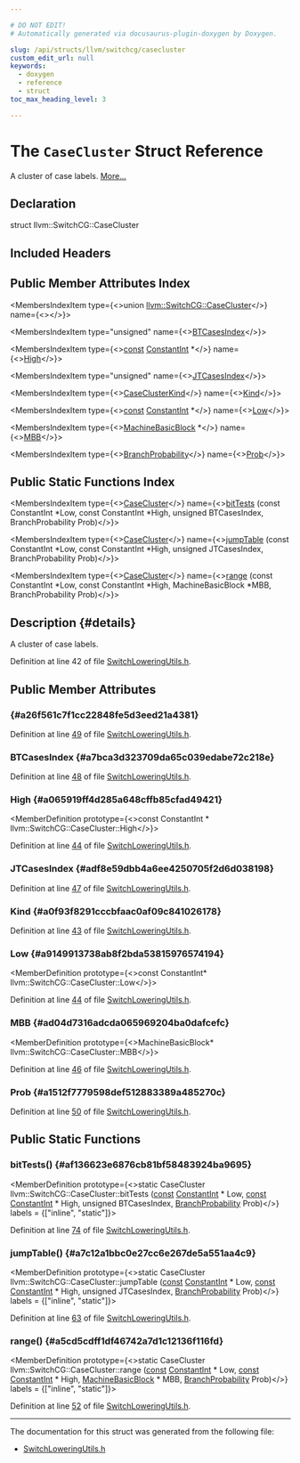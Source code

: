 ```yaml
---

# DO NOT EDIT!
# Automatically generated via docusaurus-plugin-doxygen by Doxygen.

slug: /api/structs/llvm/switchcg/casecluster
custom_edit_url: null
keywords:
  - doxygen
  - reference
  - struct
toc_max_heading_level: 3

---
```





# The `CaseCluster` Struct Reference

<DoxygenPage pluginConfig={pluginConfig}>

A cluster of case labels. <a href="#details">More...</a>

## Declaration

<CodeBlock>struct llvm::SwitchCG::CaseCluster</CodeBlock>

## Included Headers

<IncludesList>
<IncludesListItem
  filePath="llvm/CodeGen/SwitchLoweringUtils.h"
  permalink="/docs/api/files/include/include/llvm/include/llvm/codegen/switchloweringutils-h"
  isLocal="true" />
</IncludesList>

## Public Member Attributes Index

<MembersIndex>

<MembersIndexItem
  type={<>union <a href="/docs/api/structs/llvm/switchcg/casecluster">llvm::SwitchCG::CaseCluster</a></>}
  name={<><a href="#a26f561c7f1cc22848fe5d3eed21a4381"></a></>}>
</MembersIndexItem>

<MembersIndexItem
  type="unsigned"
  name={<><a href="#a7bca3d323709da65c039edabe72c218e">BTCasesIndex</a></>}>
</MembersIndexItem>

<MembersIndexItem
  type={<><a href="/docs/api/files/lib/lib/target/lib/target/aarch64/aarch64promoteconstant-cpp/#a90f8350fecae261c25be85d38b451bff">const</a> <a href="/docs/api/classes/llvm/constantint">ConstantInt</a> &#42;</>}
  name={<><a href="#a065919ff4d285a648cffb85cfad49421">High</a></>}>
</MembersIndexItem>

<MembersIndexItem
  type="unsigned"
  name={<><a href="#adf8e59dbb4a6ee4250705f2d6d038198">JTCasesIndex</a></>}>
</MembersIndexItem>

<MembersIndexItem
  type={<><a href="/docs/api/namespaces/llvm/switchcg/#af4eb499895466e3a26f105b4c11d20da">CaseClusterKind</a></>}
  name={<><a href="#a0f93f8291cccbfaac0af09c841026178">Kind</a></>}>
</MembersIndexItem>

<MembersIndexItem
  type={<><a href="/docs/api/files/lib/lib/target/lib/target/aarch64/aarch64promoteconstant-cpp/#a90f8350fecae261c25be85d38b451bff">const</a> <a href="/docs/api/classes/llvm/constantint">ConstantInt</a> &#42;</>}
  name={<><a href="#a9149913738ab8f2bda53815976574194">Low</a></>}>
</MembersIndexItem>

<MembersIndexItem
  type={<><a href="/docs/api/classes/llvm/machinebasicblock">MachineBasicBlock</a> &#42;</>}
  name={<><a href="#ad04d7316adcda065969204ba0dafcefc">MBB</a></>}>
</MembersIndexItem>

<MembersIndexItem
  type={<><a href="/docs/api/classes/llvm/branchprobability">BranchProbability</a></>}
  name={<><a href="#a1512f7779598def512883389a485270c">Prob</a></>}>
</MembersIndexItem>

</MembersIndex>

## Public Static Functions Index

<MembersIndex>

<MembersIndexItem
  type={<><a href="/docs/api/structs/llvm/switchcg/casecluster">CaseCluster</a></>}
  name={<><a href="#af136623e6876cb81bf58483924ba9695">bitTests</a> (const ConstantInt &#42;Low, const ConstantInt &#42;High, unsigned BTCasesIndex, BranchProbability Prob)</>}>
</MembersIndexItem>

<MembersIndexItem
  type={<><a href="/docs/api/structs/llvm/switchcg/casecluster">CaseCluster</a></>}
  name={<><a href="#a7c12a1bbc0e27cc6e267de5a551aa4c9">jumpTable</a> (const ConstantInt &#42;Low, const ConstantInt &#42;High, unsigned JTCasesIndex, BranchProbability Prob)</>}>
</MembersIndexItem>

<MembersIndexItem
  type={<><a href="/docs/api/structs/llvm/switchcg/casecluster">CaseCluster</a></>}
  name={<><a href="#a5cd5cdff1df46742a7d1c12136f116fd">range</a> (const ConstantInt &#42;Low, const ConstantInt &#42;High, MachineBasicBlock &#42;MBB, BranchProbability Prob)</>}>
</MembersIndexItem>

</MembersIndex>

## Description {#details}

A cluster of case labels.

Definition at line 42 of file <a href="/docs/api/files/include/include/llvm/include/llvm/codegen/switchloweringutils-h">SwitchLoweringUtils.h</a>.

<SectionDefinition>

## Public Member Attributes

###  {#a26f561c7f1cc22848fe5d3eed21a4381}

<MemberDefinition
  prototype="union llvm::SwitchCG::CaseCluster llvm::SwitchCG::CaseCluster">

Definition at line <a href="/docs/api/files/include/include/llvm/include/llvm/codegen/switchloweringutils-h/#l00049">49</a> of file <a href="/docs/api/files/include/include/llvm/include/llvm/codegen/switchloweringutils-h">SwitchLoweringUtils.h</a>.
</MemberDefinition>

### BTCasesIndex {#a7bca3d323709da65c039edabe72c218e}

<MemberDefinition
  prototype="unsigned llvm::SwitchCG::CaseCluster::BTCasesIndex">

Definition at line <a href="/docs/api/files/include/include/llvm/include/llvm/codegen/switchloweringutils-h/#l00048">48</a> of file <a href="/docs/api/files/include/include/llvm/include/llvm/codegen/switchloweringutils-h">SwitchLoweringUtils.h</a>.
</MemberDefinition>

### High {#a065919ff4d285a648cffb85cfad49421}

<MemberDefinition
  prototype={<>const ConstantInt &#42; llvm::SwitchCG::CaseCluster::High</>}>

Definition at line <a href="/docs/api/files/include/include/llvm/include/llvm/codegen/switchloweringutils-h/#l00044">44</a> of file <a href="/docs/api/files/include/include/llvm/include/llvm/codegen/switchloweringutils-h">SwitchLoweringUtils.h</a>.
</MemberDefinition>

### JTCasesIndex {#adf8e59dbb4a6ee4250705f2d6d038198}

<MemberDefinition
  prototype="unsigned llvm::SwitchCG::CaseCluster::JTCasesIndex">

Definition at line <a href="/docs/api/files/include/include/llvm/include/llvm/codegen/switchloweringutils-h/#l00047">47</a> of file <a href="/docs/api/files/include/include/llvm/include/llvm/codegen/switchloweringutils-h">SwitchLoweringUtils.h</a>.
</MemberDefinition>

### Kind {#a0f93f8291cccbfaac0af09c841026178}

<MemberDefinition
  prototype="CaseClusterKind llvm::SwitchCG::CaseCluster::Kind">

Definition at line <a href="/docs/api/files/include/include/llvm/include/llvm/codegen/switchloweringutils-h/#l00043">43</a> of file <a href="/docs/api/files/include/include/llvm/include/llvm/codegen/switchloweringutils-h">SwitchLoweringUtils.h</a>.
</MemberDefinition>

### Low {#a9149913738ab8f2bda53815976574194}

<MemberDefinition
  prototype={<>const ConstantInt&#42; llvm::SwitchCG::CaseCluster::Low</>}>

Definition at line <a href="/docs/api/files/include/include/llvm/include/llvm/codegen/switchloweringutils-h/#l00044">44</a> of file <a href="/docs/api/files/include/include/llvm/include/llvm/codegen/switchloweringutils-h">SwitchLoweringUtils.h</a>.
</MemberDefinition>

### MBB {#ad04d7316adcda065969204ba0dafcefc}

<MemberDefinition
  prototype={<>MachineBasicBlock&#42; llvm::SwitchCG::CaseCluster::MBB</>}>

Definition at line <a href="/docs/api/files/include/include/llvm/include/llvm/codegen/switchloweringutils-h/#l00046">46</a> of file <a href="/docs/api/files/include/include/llvm/include/llvm/codegen/switchloweringutils-h">SwitchLoweringUtils.h</a>.
</MemberDefinition>

### Prob {#a1512f7779598def512883389a485270c}

<MemberDefinition
  prototype="BranchProbability llvm::SwitchCG::CaseCluster::Prob">

Definition at line <a href="/docs/api/files/include/include/llvm/include/llvm/codegen/switchloweringutils-h/#l00050">50</a> of file <a href="/docs/api/files/include/include/llvm/include/llvm/codegen/switchloweringutils-h">SwitchLoweringUtils.h</a>.
</MemberDefinition>

</SectionDefinition>

<SectionDefinition>

## Public Static Functions

### bitTests() {#af136623e6876cb81bf58483924ba9695}

<MemberDefinition
  prototype={<>static CaseCluster llvm::SwitchCG::CaseCluster::bitTests (<a href="/docs/api/files/lib/lib/target/lib/target/aarch64/aarch64promoteconstant-cpp/#a90f8350fecae261c25be85d38b451bff">const</a> <a href="/docs/api/classes/llvm/constantint">ConstantInt</a> &#42; Low, <a href="/docs/api/files/lib/lib/target/lib/target/aarch64/aarch64promoteconstant-cpp/#a90f8350fecae261c25be85d38b451bff">const</a> <a href="/docs/api/classes/llvm/constantint">ConstantInt</a> &#42; High, unsigned BTCasesIndex, <a href="/docs/api/classes/llvm/branchprobability">BranchProbability</a> Prob)</>}
  labels = {["inline", "static"]}>

Definition at line <a href="/docs/api/files/include/include/llvm/include/llvm/codegen/switchloweringutils-h/#l00074">74</a> of file <a href="/docs/api/files/include/include/llvm/include/llvm/codegen/switchloweringutils-h">SwitchLoweringUtils.h</a>.
</MemberDefinition>

### jumpTable() {#a7c12a1bbc0e27cc6e267de5a551aa4c9}

<MemberDefinition
  prototype={<>static CaseCluster llvm::SwitchCG::CaseCluster::jumpTable (<a href="/docs/api/files/lib/lib/target/lib/target/aarch64/aarch64promoteconstant-cpp/#a90f8350fecae261c25be85d38b451bff">const</a> <a href="/docs/api/classes/llvm/constantint">ConstantInt</a> &#42; Low, <a href="/docs/api/files/lib/lib/target/lib/target/aarch64/aarch64promoteconstant-cpp/#a90f8350fecae261c25be85d38b451bff">const</a> <a href="/docs/api/classes/llvm/constantint">ConstantInt</a> &#42; High, unsigned JTCasesIndex, <a href="/docs/api/classes/llvm/branchprobability">BranchProbability</a> Prob)</>}
  labels = {["inline", "static"]}>

Definition at line <a href="/docs/api/files/include/include/llvm/include/llvm/codegen/switchloweringutils-h/#l00063">63</a> of file <a href="/docs/api/files/include/include/llvm/include/llvm/codegen/switchloweringutils-h">SwitchLoweringUtils.h</a>.
</MemberDefinition>

### range() {#a5cd5cdff1df46742a7d1c12136f116fd}

<MemberDefinition
  prototype={<>static CaseCluster llvm::SwitchCG::CaseCluster::range (<a href="/docs/api/files/lib/lib/target/lib/target/aarch64/aarch64promoteconstant-cpp/#a90f8350fecae261c25be85d38b451bff">const</a> <a href="/docs/api/classes/llvm/constantint">ConstantInt</a> &#42; Low, <a href="/docs/api/files/lib/lib/target/lib/target/aarch64/aarch64promoteconstant-cpp/#a90f8350fecae261c25be85d38b451bff">const</a> <a href="/docs/api/classes/llvm/constantint">ConstantInt</a> &#42; High, <a href="/docs/api/classes/llvm/machinebasicblock">MachineBasicBlock</a> &#42; MBB, <a href="/docs/api/classes/llvm/branchprobability">BranchProbability</a> Prob)</>}
  labels = {["inline", "static"]}>

Definition at line <a href="/docs/api/files/include/include/llvm/include/llvm/codegen/switchloweringutils-h/#l00052">52</a> of file <a href="/docs/api/files/include/include/llvm/include/llvm/codegen/switchloweringutils-h">SwitchLoweringUtils.h</a>.
</MemberDefinition>

</SectionDefinition>

<hr/>

The documentation for this struct was generated from the following file:

<ul>
<li><a href="/docs/api/files/include/include/llvm/include/llvm/codegen/switchloweringutils-h">SwitchLoweringUtils.h</a></li>
</ul>

</DoxygenPage>

